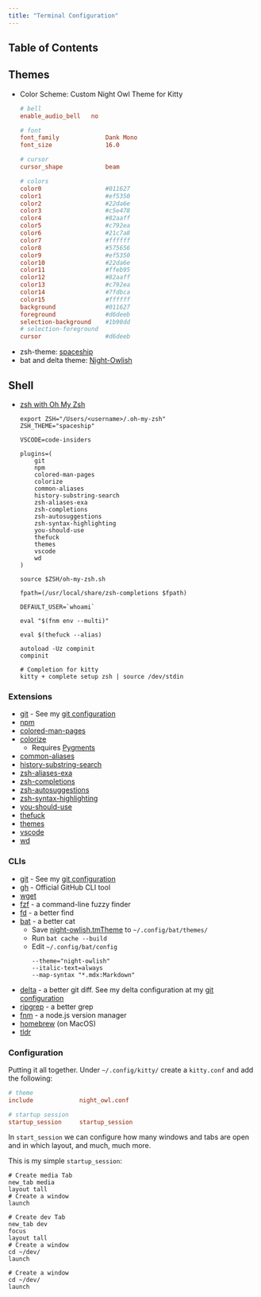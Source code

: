 ```yaml
---
title: "Terminal Configuration"
---
```


## Table of Contents

## Themes
- Color Scheme: Custom Night Owl Theme for Kitty
  ```:title=~/.config/kitty/night-owl.conf
  # bell
  enable_audio_bell   no

  # font
  font_family             Dank Mono
  font_size               16.0

  # cursor
  cursor_shape            beam

  # colors
  color0                  #011627
  color1                  #ef5350
  color2                  #22da6e
  color3                  #c5e478
  color4                  #82aaff
  color5                  #c792ea
  color6                  #21c7a8
  color7                  #ffffff
  color8                  #575656
  color9                  #ef5350
  color10                 #22da6e
  color11                 #ffeb95
  color12                 #82aaff
  color13                 #c792ea
  color14                 #7fdbca
  color15                 #ffffff
  background              #011627
  foreground              #d6deeb
  selection-background    #1b90dd
  # selection-foreground
  cursor                  #d6deeb
  ```
- zsh-theme: [spaceship](https://github.com/denysdovhan/spaceship-prompt)
- bat and delta theme: [Night-Owlish](https://github.com/batpigandme/night-owlish)

## Shell
- [zsh with Oh My Zsh](https://ohmyz.sh/)
  ```bash:title=~/.zshrc
  export ZSH="/Users/<username>/.oh-my-zsh"
  ZSH_THEME="spaceship"

  VSCODE=code-insiders

  plugins=(
      git
      npm
      colored-man-pages
      colorize
      common-aliases
      history-substring-search
      zsh-aliases-exa
      zsh-completions
      zsh-autosuggestions
      zsh-syntax-highlighting
      you-should-use
      thefuck
      themes
      vscode
      wd
  )

  source $ZSH/oh-my-zsh.sh

  fpath=(/usr/local/share/zsh-completions $fpath)

  DEFAULT_USER=`whoami`

  eval "$(fnm env --multi)"

  eval $(thefuck --alias)

  autoload -Uz compinit
  compinit

  # Completion for kitty
  kitty + complete setup zsh | source /dev/stdin
  ```

### Extensions
- [git](https://github.com/ohmyzsh/ohmyzsh/tree/master/plugins/git) - See my [git configuration](/git)
- [npm](https://github.com/ohmyzsh/ohmyzsh/tree/master/plugins/npm)
- [colored-man-pages](https://github.com/ohmyzsh/ohmyzsh/tree/master/plugins/colored-man-pages)
- [colorize](https://github.com/ohmyzsh/ohmyzsh/tree/master/plugins/colorize)
  - Requires [Pygments](https://pygments.org/download/)
- [common-aliases](https://github.com/ohmyzsh/ohmyzsh/tree/master/plugins/common-aliases)
- [history-substring-search](https://github.com/ohmyzsh/ohmyzsh/tree/master/plugins/history-substring-search)
- [zsh-aliases-exa](https://github.com/DarrinTisdale/zsh-aliases-exa)
- [zsh-completions](https://github.com/zsh-users/zsh-completions)
- [zsh-autosuggestions](https://github.com/zsh-users/zsh-autosuggestions)
- [zsh-syntax-highlighting](https://github.com/zsh-users/zsh-syntax-highlighting)
- [you-should-use](https://github.com/MichaelAquilina/zsh-you-should-use)
- [thefuck](https://github.com/ohmyzsh/ohmyzsh/tree/master/plugins/thefuck)
- [themes](https://github.com/ohmyzsh/ohmyzsh/tree/master/plugins/themes)
- [vscode](https://github.com/ohmyzsh/ohmyzsh/tree/master/plugins/vscode)
- [wd](https://github.com/ohmyzsh/ohmyzsh/tree/master/plugins/wd)

### CLIs
- [git](https://git-scm.com/) - See my [git configuration](/git)
- [gh](https://cli.github.com/) - Official GitHub CLI tool
- [wget](https://www.gnu.org/software/wget/)
- [fzf](https://github.com/junegunn/fzf) - a command-line fuzzy finder
- [fd](https://github.com/sharkdp/fd) - a better find
- [bat](https://github.com/sharkdp/bat) - a better cat
  - Save [night-owlish.tmTheme](https://github.com/batpigandme/night-owlish/blob/master/tmTheme/night-owlish.tmTheme) to `~/.config/bat/themes/`
  - Run `bat cache --build`
  - Edit `~/.config/bat/config`
    ```:title=~/.config/bat/config {1-3}
    --theme="night-owlish"
    --italic-text=always
    --map-syntax "*.mdx:Markdown"
    ```
- [delta](https://github.com/dandavison/delta) - a better git diff. See my delta configuration at my [git configuration](/git#git-diff-delta-theme)
- [ripgrep](https://github.com/BurntSushi/ripgrep) - a better grep
- [fnm](https://github.com/Schniz/fnm) - a node.js version manager
- [homebrew](https://brew.sh/) (on MacOS)
- [tldr](https://tldr.sh/)


### Configuration

Putting it all together. Under `~/.config/kitty/` create a `kitty.conf` and add the following:

```:title=~/.config/kitty/kitty.conf
# theme
include             night_owl.conf

# startup session
startup_session     startup_session
```

In `start_session` we can configure how many windows and tabs are open and in which layout, and much, much more.

This is my simple `startup_session`:

```:title=~/.config/kitty/startup_session
# Create media Tab
new_tab media
layout tall
# Create a window
launch

# Create dev Tab
new_tab dev
focus
layout tall
# Create a window
cd ~/dev/
launch

# Create a window
cd ~/dev/
launch
```
